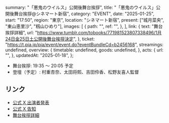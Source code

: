   summary: "「悪鬼のウイルス」公開後舞台挨拶",
  title: "「悪鬼のウイルス」公開後舞台挨拶@シネマート新宿",
  category: "EVENT",
  date: "2025-01-25",
  start: "17:50",
  region: "東京",
  location: "シネマート新宿",
  present: ["城月菜央", "東山恵里沙", "籾山ひめり"],
  images: [
    {
      path: "",
      ref: "",
    },
  ],
  link: {
    text: "舞台挨拶詳細",
    url: "https://www.tumblr.com/tobooks/771981523807338496/1月24日金25日土公開後舞台挨拶決定",
  },
  ticket: "https://t.pia.jp/pia/event/event.do?eventBundleCd=b2456168",
  streamings: undefined,
  overview: {
    timetable: undefined,
    goods: undefined,
  },
  acts: {
    url: "",
  },
  updatedAt: "2025-01-18",
};

- 舞台挨拶: 19:35 〜 20:05 予定
- 登壇（予定）: 村重杏奈、太田将熙、吉田伶香、松野友喜人監督

## リンク

- [公式 X 出演者発表](https://x.com/takanenofficial/status/1880563282513179108)
- [公式 X 告知](https://x.com/takanenofficial/status/1878328569082081545)
- [舞台挨拶詳細](https://www.tumblr.com/tobooks/771981523807338496/1月24日金25日土公開後舞台挨拶決定)
